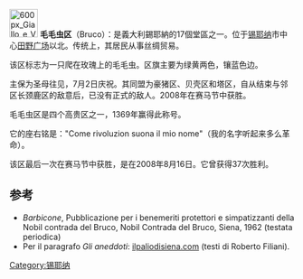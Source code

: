 [[Image:600px_Giallo_e_Verde_listati_di_Azzurro_con_quadrato_Rosso.PNG|50px]]
'''毛毛虫区'''（Bruco）：是義大利錫耶納的17個堂區之一。位于[[锡耶纳|锡耶纳]]市中心[[田野广场|田野广场]]以北。传统上，其居民从事丝绸贸易。

该区标志为一只爬在玫瑰上的毛毛虫。区旗主要为绿黄两色，镶蓝色边。

主保为圣母往见，7月2日庆祝。其同盟为豪猪区、贝壳区和塔区，自从结束与邻区长颈鹿区的敌意后，已没有正式的敌人。2008年在赛马节中获胜。

毛毛虫区是四个高贵区之一，1369年赢得此称号。

它的座右铭是："Come rivoluzion suona il mio nome"（我的名字听起来多么革命）。

该区最后一次在赛马节中获胜，是在2008年8月16日。它曾获得37次胜利。

== 参考 ==
*''Barbicone'', Pubblicazione per i benemeriti protettori e simpatizzanti della Nobil contrada del Bruco, Nobil Contrada del Bruco, Siena, 1962 (testata periodica)
*Per il paragrafo ''Gli aneddoti'': [https://web.archive.org/web/20120129113226/http://www.ilpaliodisiena.com/italia/siena/contrade/13bruco.htm ilpaliodisiena.com] (testi di Roberto Filiani).

[[Category:锡耶纳|Category:锡耶纳]]